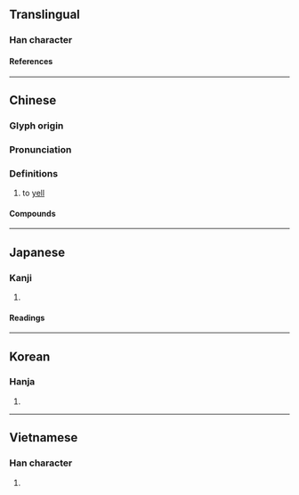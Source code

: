 {{also|䶸}}
{{character info}}
{{character info|0x2F83B}}
==Translingual==

===Han character===
{{Han char|rn=30|rad=口|as=03|sn=6|four=62032|canj=RVI|ids=⿰口幺}}

====References====
{{Han ref|kx=0174.200|dkj=03283|dj=0387.130|hdz=10584.120|uh=5406}}
{{Han ref|uh=2F83B}}

----

==Chinese==
{{zh-forms}}

===Glyph origin===
{{Han etym}}

===Pronunciation===
{{zh-pron
|m=yāo
|c=jiu1
|mn=ml:iau/qz,xm,zz:io
|oc=y
|cat=v
}}

===Definitions===
{{zh-hanzi}}

# to [[yell]]

====Compounds====
{{zh-der|大吆小喝|喝五吆三|喝吆|吆三喝四|吆五喝六|大聲吆喝|吆喝|吆呼}}

----

==Japanese==

===Kanji===
{{ja-kanji|grade=|rs=口03}}

# {{rfdef|ja|sort=口03}}

====Readings====
{{ja-readings
|on=よう
|kun=こえ, こごえ
}}

----

==Korean==

===Hanja===
{{ko-hanja|요}}

# {{rfdef|ko|sort=口03}}

----

==Vietnamese==

===Han character===
{{vi-readings|reading=yêu|rs=口03}}

# {{rfdef|vi}}